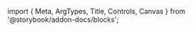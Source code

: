 ﻿import { Meta, ArgTypes, Title, Controls, Canvas } from '@storybook/addon-docs/blocks';

<Meta of={ToggleGroupStories}/>
<Title/>

<Canvas of={ToggleGroupStories.Default} layout={"centered"} sourceState={"none"} withToolbar={true}/>
<Controls/>

## Components
### ToggleGroup
<ArgTypes of={ToggleGroupStories}/>

### ToggleGroupItem
<ArgTypes of={ToggleGroupItemStories}/>
